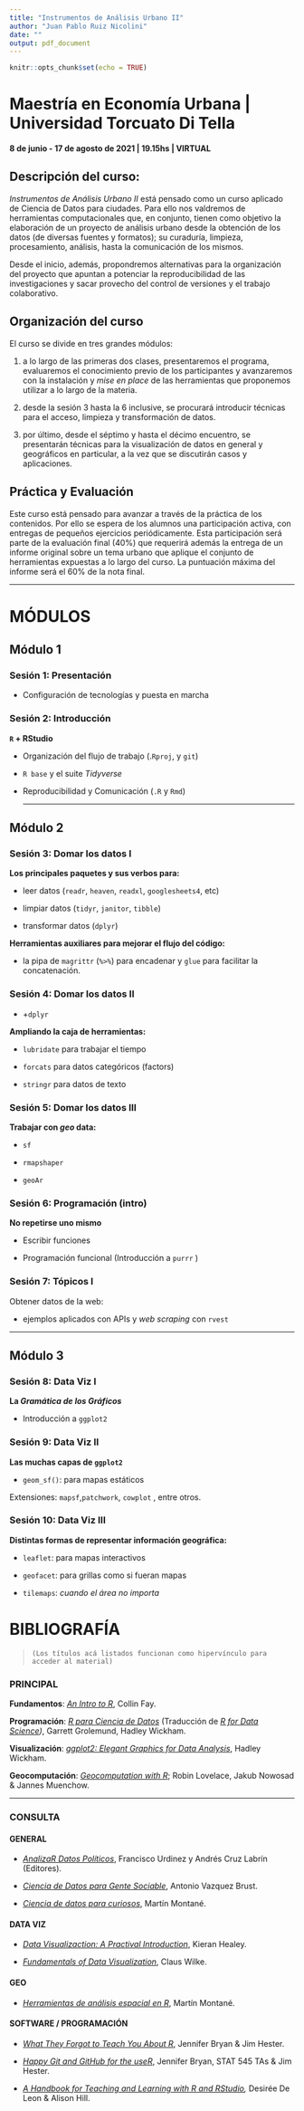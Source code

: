 ```yaml
---
title: "Instrumentos de Análisis Urbano II"
author: "Juan Pablo Ruiz Nicolini"
date: ""
output: pdf_document
---
```


```r
knitr::opts_chunk$set(echo = TRUE)
```

# **Maestría en Economía Urbana \| Universidad Torcuato Di Tella**

**8 de junio - 17 de agosto de 2021 \| 19.15hs \| VIRTUAL**

## **Descripción del curso:**

*Instrumentos de Análisis Urbano II* está pensado como un curso aplicado de Ciencia de Datos para ciudades. Para ello nos valdremos de herramientas computacionales que, en conjunto, tienen como objetivo la elaboración de un proyecto de análisis urbano desde la obtención de los datos (de diversas fuentes y formatos); su curaduría, limpieza, procesamiento, análisis, hasta la comunicación de los mismos.

Desde el inicio, además, propondremos alternativas para la organización del proyecto que apuntan a potenciar la reproducibilidad de las investigaciones y sacar provecho del control de versiones y el trabajo colaborativo.

## Organización del curso

El curso se divide en tres grandes módulos:

1.  a lo largo de las primeras dos clases, presentaremos el programa, evaluaremos el conocimiento previo de los participantes y avanzaremos con la instalación y *mise en place* de las herramientas que proponemos utilizar a lo largo de la materia.

2.  desde la sesión 3 hasta la 6 inclusive, se procurará introducir técnicas para el acceso, limpieza y transformación de datos.

3.  por último, desde el séptimo y hasta el décimo encuentro, se presentarán técnicas para la visualización de datos en general y geográficos en particular, a la vez que se discutirán casos y aplicaciones.

## Práctica y Evaluación

Este curso está pensado para avanzar a través de la práctica de los contenidos. Por ello se espera de los alumnos una participación activa, con entregas de pequeños ejercicios periódicamente. Esta participación será parte de la evaluación final ($40\%$) que requerirá además la entrega de un informe original sobre un tema urbano que aplique el conjunto de herramientas expuestas a lo largo del curso. La puntuación máxima del informe será el $60\%$ de la nota final.

------------------------------------------------------------------------

# MÓDULOS

## Módulo 1

### Sesión 1: Presentación

-   Configuración de tecnologías y puesta en marcha

### Sesión 2: Introducción

**`R` + RStudio**

-   Organización del flujo de trabajo (.`Rproj`, y `git`)

<!-- -->

-   `R base` y el suite *Tidyverse*

-   Reproducibilidad y Comunicación (`.R` y `Rmd`)

    ------------------------------------------------------------------------

## Módulo 2

### Sesión 3: Domar los datos I

**Los principales paquetes y sus verbos para:**

-   leer datos (`readr`, `heaven`, `readxl`, `googlesheets4`, etc)

-   limpiar datos (`tidyr`, `janitor`, `tibble`)

-   transformar datos (`dplyr`)

**Herramientas auxiliares para mejorar el flujo del código:**

-   la pipa de `magrittr` (`%>%`) para encadenar y `glue` para facilitar la concatenación.

### Sesión 4: Domar los datos II

-   \+`dplyr`

**Ampliando la caja de herramientas:**

-   `lubridate` para trabajar el tiempo

-   `forcats` para datos categóricos (factors)

-   `stringr` para datos de texto

### Sesión 5: Domar los datos III

**Trabajar con *geo* data:**

-   `sf`

-   `rmapshaper`

-   `geoAr`

### Sesión 6: Programación (intro)

**No repetirse uno mismo**

-   Escribir funciones

-   Programación funcional (Introducción a `purrr` )

### Sesión 7: Tópicos I

Obtener datos de la web:

-   ejemplos aplicados con APIs y *web scraping* con `rvest`

------------------------------------------------------------------------

## Módulo 3

### Sesión 8: Data Viz I

**La *Gramática de los Gráficos***

-   Introducción a `ggplot2`

### Sesión 9: Data Viz II

**Las muchas capas de `ggplot2`**

-   `geom_sf()`: para mapas estáticos

Extensiones: `mapsf`,`patchwork`, `cowplot` , entre otros.

### Sesión 10: Data Viz III

**Distintas formas de representar información geográfica:**

-   `leaflet`: para mapas interactivos

-   `geofacet`: para grillas como si fueran mapas

-   `tilemaps`: *cuando el área no importa*

# BIBLIOGRAFÍA

> `(Los títulos acá listados funcionan como hipervínculo para acceder al material)`

### PRINCIPAL

**Fundamentos**: [*An Intro to R*](https://colinfay.me/intro-to-r/statistical-models-in-r.html), Collin Fay.

**Programación**: [*R para Ciencia de Datos*](https://es.r4ds.hadley.nz/) (Traducción de [*R for Data Science*](https://r4ds.had.co.nz/)*)*, Garrett Grolemund, Hadley Wickham.

**Visualización**: [*ggplot2: Elegant Graphics for Data Analysis*](https://ggplot2-book.org/), Hadley Wickham.

**Geocomputación**: [*Geocomputation with R*](https://geocompr.robinlovelace.net/); Robin Lovelace, Jakub Nowosad & Jannes Muenchow.

------------------------------------------------------------------------

### CONSULTA

#### GENERAL

-   [*AnalizaR Datos Políticos*](https://arcruz0.github.io/libroadp/), Francisco Urdinez y Andrés Cruz Labrín (Editores).

-   [*Ciencia de Datos para Gente Sociable*](https://bitsandbricks.github.io/ciencia_de_datos_gente_sociable/), Antonio Vazquez Brust.

-   [*Ciencia de datos para curiosos*](https://bookdown.org/martinmontaneb/CienciaDeDatosParaCuriosos/), Martín Montané.

#### DATA VIZ

-   [*Data Visualizaction: A Practival Introduction*](https://socviz.co/index.html#preface), Kieran Healey.

-   [*Fundamentals of Data Visualization*](https://clauswilke.com/dataviz/), Claus Wilke.

#### GEO

-   [*Herramientas de análisis espacial en R*](https://martinmontane.github.io/AnalisisEspacialEnR/), Martín Montané.

#### SOFTWARE / PROGRAMACIÓN

-   [*What They Forgot to Teach You About R*](https://rstats.wtf/), Jennifer Bryan & Jim Hester.

-   [*Happy Git and GitHub for the useR*](https://happygitwithr.com/), Jennifer Bryan, STAT 545 TAs & Jim Hester.

-   [*A Handbook for Teaching and Learning with R and RStudio*](https://rstudio4edu.github.io/rstudio4edu-book/)*,* Desirée De Leon & Alison Hill.
